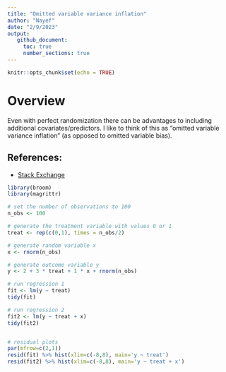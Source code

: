 ```yaml
---
title: "Omitted variable variance inflation"
author: "Nayef"
date: "2/9/2023"
output: 
   github_document: 
     toc: true
     number_sections: true
---
```


```r
knitr::opts_chunk$set(echo = TRUE)
```

# Overview 

Even with perfect randomization there can be advantages to including additional 
covariates/predictors. I like to think of this as "omitted variable variance 
inflation" (as opposed to omitted variable bias). 


## References: 
- [Stack Exchange](https://stats.stackexchange.com/questions/83277/using-control-variables-in-experiments/83279#83279)


```r
library(broom)
library(magrittr)

# set the number of observations to 100
n_obs <- 100

# generate the treatment variable with values 0 or 1
treat <- rep(c(0,1), times = n_obs/2)

# generate random variable x
x <- rnorm(n_obs)

# generate outcome variable y
y <- 2 + 3 * treat + 1 * x + rnorm(n_obs)

# run regression 1 
fit <- lm(y ~ treat)
tidy(fit)

# run regression 2 
fit2 <- lm(y ~ treat + x)
tidy(fit2)


# residual plots 
par(mfrow=c(2,1))
resid(fit) %>% hist(xlim=c(-8,8), main='y ~ treat')
resid(fit2) %>% hist(xlim=c(-8,8), main='y ~ treat + x')


```

